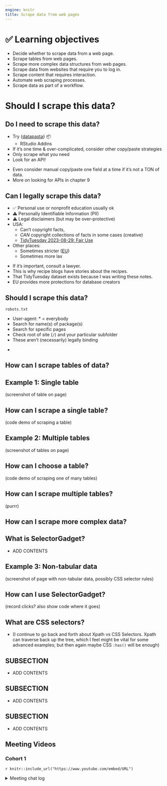 ```yaml
---
engine: knitr
title: Scrape data from web pages 
---
```


# ️✅ Learning objectives

::: nonincremental
-   Decide whether to scrape data from a web page.
-   Scrape tables from web pages.
-   Scrape more complex data structures from web pages.
-   Scrape data from websites that require you to log in.
-   Scrape content that requires interaction.
-   Automate web scraping processes.
-   Scrape data as part of a workflow.
:::


# Should I scrape this data?

## Do I need to scrape this data?

-   Try {[datapasta](https://cran.r-project.org/package=datapasta)} 📦
    -   RStudio Addins
-   If it's one time & over-complicated, consider other copy/paste strategies
-   Only scrape what you need
-   Look for an API!

::: notes
-   Even consider manual copy/paste one field at a time if it's not a TON of data.
-   More on looking for APIs in chapter 9
:::

## Can I legally scrape this data?

-   ✅ Personal use or nonprofit education usually ok
-   ⚠️ Personally Identifiable Information (PII)
-   ⚠️ Legal disclaimers (but may be over-protective)
-   USA:
    -   Can't copyright facts,
    -   *CAN* copyright collections of facts in some cases (creative)
    -   [TidyTuesday 2023-08-29: Fair Use](https://tidytues.day/2023/2023-08-29)
-   Other places:
    -   Sometimes stricter ([EU](https://eur-lex.europa.eu/LexUriServ/LexUriServ.do?uri=CELEX:31996L0009:EN:HTML))
    -   Sometimes more lax

::: notes
-   If it's important, consult a lawyer.
-   This is why recipe blogs have stories about the recipes.
-   That TidyTuesday dataset exists because I was writing these notes.
-   EU provides more protections for database creators
:::

## Should I scrape this data?

`robots.txt`

-   User-agent: * = everybody
-   Search for name(s) of package(s) 
-   Search for specific pages
-   Check root of site (`/`) and your particular subfolder 
-   These aren't (necessarily) legally binding

::: notes
-   
:::

## How can I scrape tables of data? {-}

## Example 1: Single table {-}

(screenshot of table on page)

## How can I scrape a single table? {-}

(code demo of scraping a table)

## Example 2: Multiple tables {-}

(screenshot of tables on page)

## How can I choose a table? {-}

(code demo of scraping one of many tables)

## How can I scrape multiple tables? {-}

(purrr)

## How can I scrape more complex data? {-}

## What is SelectorGadget? {-}

-   ADD CONTENTS

## Example 3: Non-tabular data {-}

(screenshot of page with non-tabular data, possibly CSS selector rules)

## How can I use SelectorGadget? {-}

(record clicks? also show code where it goes)

## What are CSS selectors? {-}

-   (I continue to go back and forth about Xpath vs CSS Selectors. Xpath can traverse back up the tree, which I feel might be vital for some advanced examples; but then again maybe CSS `:has()` will be enough)

## SUBSECTION {-}

-   ADD CONTENTS

## SUBSECTION {-}

-   ADD CONTENTS

## SUBSECTION {-}

-   ADD CONTENTS

## Meeting Videos {-}

### Cohort 1 {-}

`r knitr::include_url("https://www.youtube.com/embed/URL")`

<details>
<summary> Meeting chat log </summary>

```
LOG
```
</details>
